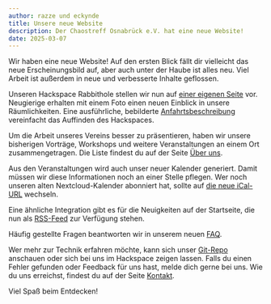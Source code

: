 ```yaml
---
author: razze und eckynde
title: Unsere neue Website
description: Der Chaostreff Osnabrück e.V. hat eine neue Website!
date: 2025-03-07
---
```


Wir haben eine neue Website! Auf den ersten Blick fällt dir vielleicht das neue Erscheinungsbild auf,
aber auch unter der Haube ist alles neu. Viel Arbeit ist außerdem in neue und verbesserte Inhalte geflossen.

Unseren Hackspace Rabbithole stellen wir nun auf [einer eigenen Seite](/de/hackspace) vor.
Neugierige erhalten mit einem Foto einen neuen Einblick in unsere Räumlichkeiten.
Eine ausführliche, bebilderte [Anfahrtsbeschreibung](/de/hackspace#anfahrt) vereinfacht das Auffinden des Hackspaces.

Um die Arbeit unseres Vereins besser zu präsentieren,
haben wir unsere bisherigen Vorträge, Workshops und weitere Veranstaltungen an einem Ort zusammengetragen.
Die Liste findest du auf der Seite [Über uns](/de/about).

Aus den Veranstaltungen wird auch unser neuer Kalender generiert. Damit müssen wir diese Informationen noch an einer Stelle pflegen.
Wer noch unseren alten Nextcloud-Kalender abonniert hat, sollte auf [die neue iCal-URL](/de/calendar.ics) wechseln.

Eine ähnliche Integration gibt es für die Neuigkeiten auf der Startseite, die nun als [RSS-Feed](/de/rss.xml) zur Verfügung stehen.

Häufig gestellte Fragen beantworten wir in unserem neuen [FAQ](/de/faq).

Wer mehr zur Technik erfahren möchte, kann sich unser [Git-Repo](https://github.com/CTreffOS/ctreffos-website-astro) anschauen
oder sich bei uns im Hackspace zeigen lassen. Falls du einen Fehler gefunden oder Feedback für uns hast, melde dich gerne bei uns.
Wie du uns erreichst, findest du auf der Seite [Kontakt](/de/contact).

Viel Spaß beim Entdecken!
